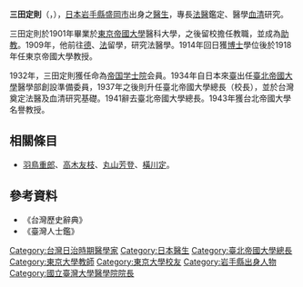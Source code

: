 '''三田定則'''（{{lang|ja|みた さだのり}}，{{bd|1876年|1月27日|1950年|2月6日|}}），[[日本|日本]][[岩手縣|岩手縣]][[盛岡市|盛岡市]]出身之[[醫生|醫生]]，專長[[法醫|法醫]]鑑定、醫學[[血清|血清]]研究。

三田定則於1901年畢業於[[東京帝國大學|東京帝國大學]]醫科大學，之後留校擔任教職，並成為[[助教|助教]]。1909年，他前往[[德|德]]、[[法|法]]留學，研究法醫學。1914年回日獲[[博士|博士]]學位後於1918年任東京帝國大學教授。

1932年，三田定則獲任命為[[帝国学士院|帝国学士院]]会員。1934年自日本來[[台灣|臺]]出任[[臺北帝國大學|臺北帝國大學]]醫學部創設準備委員，1937年之後則升任臺北帝國大學總長（校長），並於台灣奠定法醫及血清研究基礎。1941辭去臺北帝國大學總長。1943年獲台北帝國大學名譽教授。

==相關條目==
* [[羽鳥重郎|羽鳥重郎]]、[[高木友枝|高木友枝]]、[[丸山芳登|丸山芳登]]、[[橫川定|橫川定]]。

== 參考資料 ==
*《台灣歷史辭典》
*《臺灣人士鑑》

{{start box}}
{{s-edu}}
{{s-before|[[幣原坦|幣原坦]]}}
{{s-title|臺北帝國大學總長|1937年—1941年}}
{{s-after|[[安藤正次|安藤正次]]}}
{{end box}}

{{NTU President}}

{{DEFAULTSORT:mita sadanori}}
[[Category:台灣日治時期醫學家|Category:台灣日治時期醫學家]]
[[Category:日本醫生|Category:日本醫生]]
[[Category:臺北帝國大學總長|Category:臺北帝國大學總長]]
[[Category:東京大學教師|Category:東京大學教師]]
[[Category:東京大學校友|Category:東京大學校友]]
[[Category:岩手縣出身人物|Category:岩手縣出身人物]]
[[Category:國立臺灣大學醫學院院長|Category:國立臺灣大學醫學院院長]]